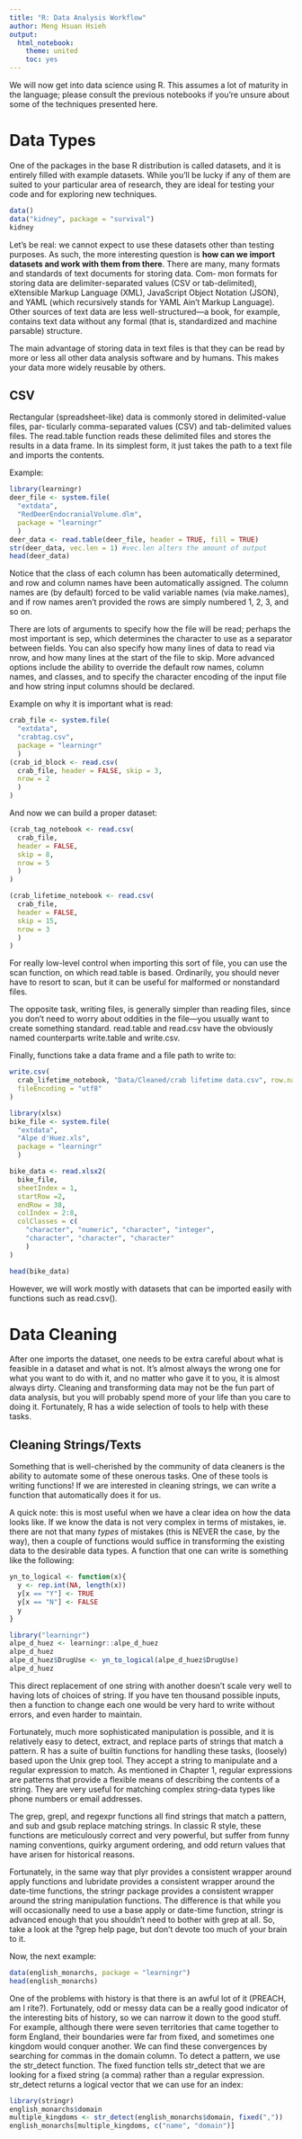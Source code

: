 ```yaml
---
title: "R: Data Analysis Workflow"
author: Meng Hsuan Hsieh
output:
  html_notebook:
    theme: united
    toc: yes
---
```


We will now get into data science using R. This assumes a lot of maturity in the language; please consult the previous notebooks if you're unsure about some of the techniques presented here.

# Data Types

One of the packages in the base R distribution is called datasets, and it is entirely filled with example datasets. While you’ll be lucky if any of them are suited to your particular area of research, they are ideal for testing your code and for exploring new techniques.

```r
data()
data("kidney", package = "survival")
kidney
```

Let's be real: we cannot expect to use these datasets other than testing purposes. As such, the more interesting question is **how can we import datasets and work with them from there**. There are many, many formats and standards of text documents for storing data. Com‐ mon formats for storing data are delimiter-separated values (CSV or tab-delimited), eXtensible Markup Language (XML), JavaScript Object Notation (JSON), and YAML (which recursively stands for YAML Ain’t Markup Language). Other sources of text data are less well-structured—a book, for example, contains text data without any formal (that is, standardized and machine parsable) structure. 

The main advantage of storing data in text files is that they can be read by more or less all other data analysis software and by humans. This makes your data more widely reusable by others.

## CSV

Rectangular (spreadsheet-like) data is commonly stored in delimited-value files, par‐ ticularly comma-separated values (CSV) and tab-delimited values files. The read.table function reads these delimited files and stores the results in a data frame. In its simplest form, it just takes the path to a text file and imports the contents.

Example:

```r
library(learningr)
deer_file <- system.file(
  "extdata",
  "RedDeerEndocranialVolume.dlm",
  package = "learningr"
  )
deer_data <- read.table(deer_file, header = TRUE, fill = TRUE)
str(deer_data, vec.len = 1) #vec.len alters the amount of output
head(deer_data)
```

Notice that the class of each column has been automatically determined, and row and column names have been automatically assigned. The column names are (by default) forced to be valid variable names (via make.names), and if row names aren’t provided the rows are simply numbered 1, 2, 3, and so on.

There are lots of arguments to specify how the file will be read; perhaps the most important is sep, which determines the character to use as a separator between fields. You can also specify how many lines of data to read via nrow, and how many lines at the start of the file to skip. More advanced options include the ability to override the default row names, column names, and classes, and to specify the character encoding of the input file and how string input columns should be declared.

Example on why it is important what is read:

```r
crab_file <- system.file(
  "extdata",
  "crabtag.csv",
  package = "learningr"
  )
(crab_id_block <- read.csv(
  crab_file, header = FALSE, skip = 3,
  nrow = 2
  )
)
```

And now we can build a proper dataset:

```r
(crab_tag_notebook <- read.csv(
  crab_file,
  header = FALSE,
  skip = 8,
  nrow = 5
  )
)
```

```r
(crab_lifetime_notebook <- read.csv(
  crab_file,
  header = FALSE,
  skip = 15,
  nrow = 3 
  )
)
```

For really low-level control when importing this sort of file, you can use the scan function, on which read.table is based. Ordinarily, you should never have to resort to scan, but it can be useful for malformed or nonstandard files.

The opposite task, writing files, is generally simpler than reading files, since you don’t need to worry about oddities in the file—you usually want to create something standard. read.table and read.csv have the obviously named counterparts write.table and write.csv.

Finally, functions take a data frame and a file path to write to:

```r
write.csv(
  crab_lifetime_notebook, "Data/Cleaned/crab lifetime data.csv", row.names = FALSE,
  fileEncoding = "utf8"
)
```


```r
library(xlsx)
bike_file <- system.file(
  "extdata",
  "Alpe d'Huez.xls",
  package = "learningr"
  )

bike_data <- read.xlsx2(
  bike_file,
  sheetIndex = 1,
  startRow =2,
  endRow = 38,
  colIndex = 2:8,
  colClasses = c(
    "character", "numeric", "character", "integer",
    "character", "character", "character"
    )
)

head(bike_data)
```

However, we will work mostly with datasets that can be imported easily with functions such as read.csv().


# Data Cleaning

After one imports the dataset, one needs to be extra careful about what is feasible in a dataset and what is not. It's almost always the wrong one for what you want to do with it, and no matter who gave it to you, it is almost always dirty. Cleaning and transforming data may not be the fun part of data analysis, but you will probably spend more of your life than you care to doing it. Fortunately, R has a wide selection of tools to help with these tasks.

## Cleaning Strings/Texts

Something that is well-cherished by the community of data cleaners is the ability to automate some of these onerous tasks. One of these tools is writing functions! If we are interested in cleaning strings, we can write a function that automatically does it for us.

A quick note: this is most useful when we have a clear idea on how the data looks like. If we know the data is not very complex in terms of mistakes, ie. there are not that many *types* of mistakes (this is NEVER the case, by the way), then a couple of functions would suffice in transforming the existing data to the desirable data types. A function that one can write is something like the following:

```r
yn_to_logical <- function(x){
  y <- rep.int(NA, length(x))
  y[x == "Y"] <- TRUE
  y[x == "N"] <- FALSE
  y
}
```
```r
library("learningr")
alpe_d_huez <- learningr::alpe_d_huez
alpe_d_huez
alpe_d_huez$DrugUse <- yn_to_logical(alpe_d_huez$DrugUse)
alpe_d_huez
```

This direct replacement of one string with another doesn't scale very well to having lots of choices of string. If you have ten thousand possible inputs, then a function to change each one would be very hard to write without errors, and even harder to maintain.

Fortunately, much more sophisticated manipulation is possible, and it is relatively easy to detect, extract, and replace parts of strings that match a pattern. R has a suite of builtin functions for handling these tasks, (loosely) based upon the Unix grep tool. They accept a string to manipulate and a regular expression to match. As mentioned in Chapter 1, regular expressions are patterns that provide a flexible means of describing the contents of a string. They are very useful for matching complex string-data types like phone numbers or email addresses.


The grep, grepl, and regexpr functions all find strings that match a pattern, and sub and gsub replace matching strings. In classic R style, these functions are meticulously correct and very powerful, but suffer from funny naming conventions, quirky argument ordering, and odd return values that have arisen for historical reasons.

Fortunately, in the same way that plyr provides a consistent wrapper around apply functions and lubridate provides a consistent wrapper around the date-time functions, the stringr package provides a consistent wrapper around the string manipulation functions. The difference is that while you will occasionally need to use a base apply or date-time function, stringr is advanced enough that you shouldn't need to bother with grep at all. So, take a look at the ?grep help page, but don't devote too much of your brain to it.

Now, the next example:

```r
data(english_monarchs, package = "learningr")
head(english_monarchs)
```

One of the problems with history is that there is an awful lot of it (PREACH, am I rite?). Fortunately, odd or messy data can be a really good indicator of the interesting bits of history, so we can narrow it down to the good stuff. For example, although there were seven territories that came together to form England, their boundaries were far from fixed, and sometimes one kingdom would conquer another. We can find these convergences by searching for commas in the domain column. To detect a pattern, we use the str_detect function. The fixed function tells str_detect that we are looking for a fixed string (a comma) rather than a regular expression. str_detect returns a logical vector that we can use for an index:

```r
library(stringr)
english_monarchs$domain
multiple_kingdoms <- str_detect(english_monarchs$domain, fixed(","))
english_monarchs[multiple_kingdoms, c("name", "domain")]
```

